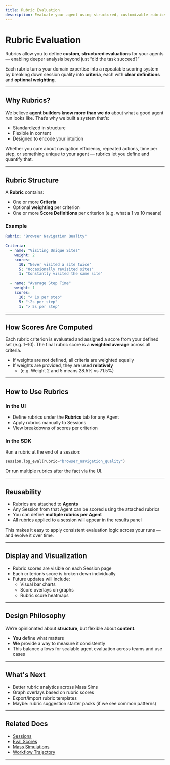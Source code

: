 ```yaml
---
title: Rubric Evaluation
description: Evaluate your agent using structured, customizable rubrics that turn qualitative judgment into actionable scoring.
---
```



# Rubric Evaluation

Rubrics allow you to define **custom, structured evaluations** for your agents — enabling deeper analysis beyond just “did the task succeed?”

Each rubric turns your domain expertise into a repeatable scoring system by breaking down session quality into **criteria**, each with **clear definitions** and **optional weighting**.

---

## Why Rubrics?

We believe **agent builders know more than we do** about what a good agent run looks like. That’s why we built a system that’s:

- Standardized in structure
- Flexible in content
- Designed to encode your intuition

Whether you care about navigation efficiency, repeated actions, time per step, or something unique to your agent — rubrics let you define and quantify that.

---

## Rubric Structure

A **Rubric** contains:

- One or more **Criteria**
- Optional **weighting** per criterion
- One or more **Score Definitions** per criterion (e.g. what a 1 vs 10 means)

### Example

```yaml
Rubric: "Browser Navigation Quality"

Criteria:
  - name: "Visiting Unique Sites"
    weight: 2
    scores:
      10: "Never visited a site twice"
      5: "Occasionally revisited sites"
      1: "Constantly visited the same site"

  - name: "Average Step Time"
    weight: 1
    scores:
      10: "< 1s per step"
      5: "~2s per step"
      1: "> 5s per step"
```


---

## How Scores Are Computed

Each rubric criterion is evaluated and assigned a score from your defined set (e.g. 1–10). The final rubric score is a **weighted average** across all criteria.

- If weights are not defined, all criteria are weighted equally
- If weights are provided, they are used **relatively**
  - (e.g. Weight 2 and 5 means 28.5% vs 71.5%)


---

## How to Use Rubrics

### In the UI

- Define rubrics under the **Rubrics** tab for any Agent
- Apply rubrics manually to Sessions
- View breakdowns of scores per criterion

### In the SDK

Run a rubric at the end of a session:

```python
session.log_eval(rubric="browser_navigation_quality")
```

Or run multiple rubrics after the fact via the UI.

---

## Reusability

- Rubrics are attached to **Agents**
- Any Session from that Agent can be scored using the attached rubrics
- You can define **multiple rubrics per Agent**
- All rubrics applied to a session will appear in the results panel

<Note type="info">
This makes it easy to apply consistent evaluation logic across your runs — and evolve it over time.
</Note>

---

## Display and Visualization

- Rubric scores are visible on each Session page
- Each criterion’s score is broken down individually
- Future updates will include:
  - Visual bar charts
  - Score overlays on graphs
  - Rubric score heatmaps


---

## Design Philosophy

We’re opinionated about **structure**, but flexible about **content**.

- **You** define what matters
- **We** provide a way to measure it consistently
- This balance allows for scalable agent evaluation across teams and use cases

---

## What's Next

- Better rubric analytics across Mass Sims
- Graph overlays based on rubric scores
- Export/import rubric templates
- Maybe: rubric suggestion starter packs (if we see common patterns)

---

## Related Docs

- [Sessions](/sessions)
- [Eval Scores](/sessions#evaluation-and-scoring)
- [Mass Simulations](/mass-simulations)
- [Workflow Trajectory](/features/workflow-trajectory)

---